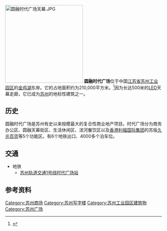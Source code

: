 [[File:圆融时代广场天幕.JPG|250px]]
'''圆融时代广场'''位于中国[[江苏省|江苏省]][[苏州工业园区|苏州工业园区]]的[[金鸡湖|金鸡湖]]东岸。它的占地面积约为210,000平方米。<ref>{{cite web|url=http://www.china.com.cn/info/2009-08/07/content_18296876.htm|title=苏州：圆融时代广场|publisher=中国网|date=2009-08-07|accessdate=2013-02-20|deadurl=yes|archiveurl=https://web.archive.org/web/20130114032024/http://www.china.com.cn/info/2009-08/07/content_18296876.htm|archivedate=2013-01-14}}</ref>因为长达500米的[[LED|LED]]天幕走廊，它已成为[[苏州|苏州]]的地标性建筑之一。

==历史==
圆融时代广场是苏州有史以来规模最大的复合性商业地产项目。时代广场分为商务办公区、圆融天幕街区、生活休闲区、滨河餐饮区以及[[香港利福国际集团|香港利福国际集团]]的苏版[[久光百货|久光百货]]等5个功能区。有6个地铁出口、4000多个泊车位。

==交通==
*地铁
**[[苏州轨道交通1号线|苏州轨道交通1号线]][[时代广场站_(苏州)|时代广场站]]

==参考资料==
{{reflist}}

{{coord|31.321220|N|120.708444|E|display=title}}
{{Suzhou-stub}}

[[Category:苏州商场|Category:苏州商场]]
[[Category:苏州写字楼|Category:苏州写字楼]]
[[Category:苏州工业园区建筑物|Category:苏州工业园区建筑物]]
[[Category:苏州广场|Category:苏州广场]]